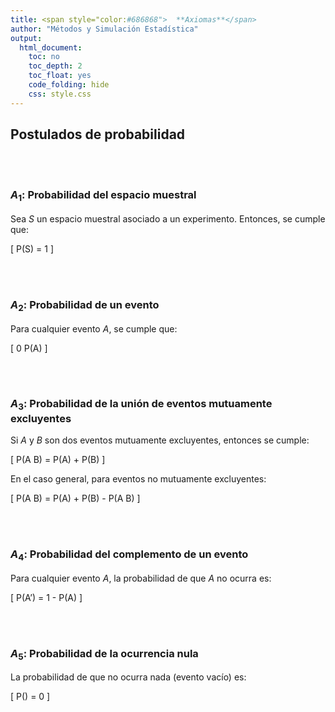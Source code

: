 ```yaml
---
title: <span style="color:#686868">  **Axiomas**</span>
author: "Métodos y Simulación Estadística"
output:
  html_document:
    toc: no
    toc_depth: 2
    toc_float: yes
    code_folding: hide
    css: style.css
---
```



<h2>Postulados de probabilidad</h2>

<br/><br/>
<h3> $A_{1}$: Probabilidad del espacio muestral</h3>

Sea $S$ un espacio muestral asociado a un experimento. Entonces, se cumple que:

\[
P(S) = 1
\]


<br/><br/>
<h3> $A_{2}$:  Probabilidad de un evento</h3>

Para cualquier evento $A$, se cumple que:

\[
0 \leq P(A) \leq 1
\]


<br/><br/>
<h3> $A_{3}$:  Probabilidad de la unión de eventos mutuamente excluyentes</h3>

Si $A$ y $B$ son dos eventos mutuamente excluyentes, entonces se cumple:

\[
P(A \cup B) = P(A) + P(B)
\]

En el caso general, para eventos no mutuamente excluyentes:

\[
P(A \cup B) = P(A) + P(B) - P(A \cap B)
\]


<br/><br/>
<h3> $A_{4}$:   Probabilidad del complemento de un evento</h3>

Para cualquier evento $A$, la probabilidad de que $A$ no ocurra es:

\[
P(A') = 1 - P(A)
\]



<br/><br/>
<h3> $A_{5}$:   Probabilidad de la ocurrencia nula</h3>

La probabilidad de que no ocurra nada (evento vacío) es:

\[
P(\emptyset) = 0
\]


